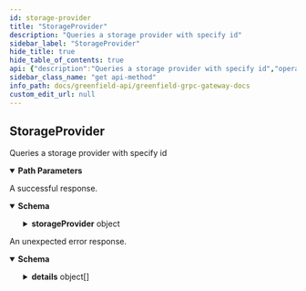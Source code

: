 ```yaml
---
id: storage-provider
title: "StorageProvider"
description: "Queries a storage provider with specify id"
sidebar_label: "StorageProvider"
hide_title: true
hide_table_of_contents: true
api: {"description":"Queries a storage provider with specify id","operationId":"StorageProvider","responses":{"200":{"description":"A successful response.","content":{"*/*":{"schema":{"type":"object","properties":{"storageProvider":{"type":"object","properties":{"id":{"type":"integer","format":"int64","title":"// id is the identifier of the storage provider, used in virtual group"},"operator_address":{"type":"string","description":"operator_address defines the account address of the storage provider's operator; It also is the unique index key of sp."},"funding_address":{"type":"string","description":"funding_address defines one of the storage provider's accounts which is used to deposit and reward."},"seal_address":{"type":"string","title":"seal_address defines one of the storage provider's accounts which is used to SealObject"},"approval_address":{"type":"string","title":"approval_address defines one of the storage provider's accounts which is used to approve use's createBucket/createObject request"},"gc_address":{"type":"string","description":"gc_address defines one of the storage provider's accounts which is used for gc purpose."},"total_deposit":{"type":"string","description":"total_deposit defines the number of tokens deposited by this storage provider for staking."},"status":{"title":"status defines the current service status of this storage provider","type":"string","enum":["STATUS_IN_SERVICE","STATUS_IN_JAILED","STATUS_GRACEFUL_EXITING","STATUS_OUT_OF_SERVICE"],"default":"STATUS_IN_SERVICE","description":"Status is the status of a storage provider."},"endpoint":{"type":"string","title":"endpoint define the storage provider's network service address"},"description":{"description":"description defines the description terms for the storage provider.","type":"object","properties":{"moniker":{"type":"string","title":"moniker defines a human-readable name for the storage provider"},"identity":{"type":"string","description":"identity defines an optional identity signature (ex. UPort or Keybase)."},"website":{"type":"string","description":"website defines an optional website link."},"security_contact":{"type":"string","description":"security_contact defines an optional email for security contact."},"details":{"type":"string","description":"details define other optional details."}}},"bls_key":{"type":"string","format":"byte","title":"bls_key defines the bls pub key of the Storage provider for sealing object and completing migration"}},"title":"StorageProvider defines the meta info of storage provider"}}}}}},"default":{"description":"An unexpected error response.","content":{"*/*":{"schema":{"type":"object","properties":{"error":{"type":"string"},"code":{"type":"integer","format":"int32"},"message":{"type":"string"},"details":{"type":"array","items":{"type":"object","properties":{"type_url":{"type":"string"},"value":{"type":"string","format":"byte"}}}}}}}}}},"parameters":[{"name":"id","in":"path","required":true,"schema":{"type":"integer","format":"int64"}}],"tags":["StorageProvider"],"method":"get","path":"/greenfield/storage_provider/{id}","servers":[{"url":"https://gnfd-testnet-fullnode-tendermint-us.bnbchain.org"}],"info":{"title":"Greenfield - gRPC Gateway docs","description":"A REST interface for state queries","version":"1.0.0"},"postman":{"name":"StorageProvider","description":{"content":"Queries a storage provider with specify id","type":"text/plain"},"url":{"path":["greenfield","storage_provider",":id"],"host":["{{baseUrl}}"],"query":[],"variable":[{"disabled":false,"description":{"content":"(Required) ","type":"text/plain"},"type":"any","value":"","key":"id"}]},"header":[{"key":"Accept","value":"*/*"}],"method":"GET"}}
sidebar_class_name: "get api-method"
info_path: docs/greenfield-api/greenfield-grpc-gateway-docs
custom_edit_url: null
---
```



## StorageProvider



Queries a storage provider with specify id

<details style={{"marginBottom":"1rem"}} data-collapsed={false} open={true}><summary style={{}}><strong>Path Parameters</strong></summary><div><ul><ParamsItem className={"paramsItem"} param={{"name":"id","in":"path","required":true,"schema":{"type":"integer","format":"int64"}}}></ParamsItem></ul></div></details><div><ApiTabs><TabItem label={"200"} value={"200"}><div>

A successful response.

</div><div><MimeTabs schemaType={"response"}><TabItem label={"*/*"} value={"*/*"}><SchemaTabs><TabItem label={"Schema"} value={"Schema"}><details style={{}} data-collapsed={false} open={true}><summary style={{"textAlign":"left"}}><strong>Schema</strong></summary><div style={{"textAlign":"left","marginLeft":"1rem"}}></div><ul style={{"marginLeft":"1rem"}}><SchemaItem collapsible={true} className={"schemaItem"}><details style={{}}><summary style={{}}><strong>storageProvider</strong><span style={{"opacity":"0.6"}}> object</span></summary><div style={{"marginLeft":"1rem"}}><SchemaItem collapsible={false} name={"id"} required={false} schemaName={"int64"} qualifierMessage={undefined} schema={{"type":"integer","format":"int64","title":"// id is the identifier of the storage provider, used in virtual group"}}></SchemaItem><SchemaItem collapsible={false} name={"operator_address"} required={false} schemaName={"string"} qualifierMessage={undefined} schema={{"type":"string","description":"operator_address defines the account address of the storage provider's operator; It also is the unique index key of sp."}}></SchemaItem><SchemaItem collapsible={false} name={"funding_address"} required={false} schemaName={"string"} qualifierMessage={undefined} schema={{"type":"string","description":"funding_address defines one of the storage provider's accounts which is used to deposit and reward."}}></SchemaItem><SchemaItem collapsible={false} name={"seal_address"} required={false} schemaName={"seal_address defines one of the storage provider's accounts which is used to SealObject"} qualifierMessage={undefined} schema={{"type":"string","title":"seal_address defines one of the storage provider's accounts which is used to SealObject"}}></SchemaItem><SchemaItem collapsible={false} name={"approval_address"} required={false} schemaName={"approval_address defines one of the storage provider's accounts which is used to approve use's createBucket/createObject request"} qualifierMessage={undefined} schema={{"type":"string","title":"approval_address defines one of the storage provider's accounts which is used to approve use's createBucket/createObject request"}}></SchemaItem><SchemaItem collapsible={false} name={"gc_address"} required={false} schemaName={"string"} qualifierMessage={undefined} schema={{"type":"string","description":"gc_address defines one of the storage provider's accounts which is used for gc purpose."}}></SchemaItem><SchemaItem collapsible={false} name={"total_deposit"} required={false} schemaName={"string"} qualifierMessage={undefined} schema={{"type":"string","description":"total_deposit defines the number of tokens deposited by this storage provider for staking."}}></SchemaItem><SchemaItem collapsible={false} name={"status"} required={false} schemaName={"status defines the current service status of this storage provider"} qualifierMessage={"**Possible values:** [`STATUS_IN_SERVICE`, `STATUS_IN_JAILED`, `STATUS_GRACEFUL_EXITING`, `STATUS_OUT_OF_SERVICE`]"} schema={{"title":"status defines the current service status of this storage provider","type":"string","enum":["STATUS_IN_SERVICE","STATUS_IN_JAILED","STATUS_GRACEFUL_EXITING","STATUS_OUT_OF_SERVICE"],"default":"STATUS_IN_SERVICE","description":"Status is the status of a storage provider."}}></SchemaItem><SchemaItem collapsible={false} name={"endpoint"} required={false} schemaName={"endpoint define the storage provider's network service address"} qualifierMessage={undefined} schema={{"type":"string","title":"endpoint define the storage provider's network service address"}}></SchemaItem><SchemaItem collapsible={true} className={"schemaItem"}><details style={{}}><summary style={{}}><strong>description</strong><span style={{"opacity":"0.6"}}> object</span></summary><div style={{"marginLeft":"1rem"}}><div style={{"marginTop":".5rem","marginBottom":".5rem"}}>

description defines the description terms for the storage provider.

</div><SchemaItem collapsible={false} name={"moniker"} required={false} schemaName={"moniker defines a human-readable name for the storage provider"} qualifierMessage={undefined} schema={{"type":"string","title":"moniker defines a human-readable name for the storage provider"}}></SchemaItem><SchemaItem collapsible={false} name={"identity"} required={false} schemaName={"string"} qualifierMessage={undefined} schema={{"type":"string","description":"identity defines an optional identity signature (ex. UPort or Keybase)."}}></SchemaItem><SchemaItem collapsible={false} name={"website"} required={false} schemaName={"string"} qualifierMessage={undefined} schema={{"type":"string","description":"website defines an optional website link."}}></SchemaItem><SchemaItem collapsible={false} name={"security_contact"} required={false} schemaName={"string"} qualifierMessage={undefined} schema={{"type":"string","description":"security_contact defines an optional email for security contact."}}></SchemaItem><SchemaItem collapsible={false} name={"details"} required={false} schemaName={"string"} qualifierMessage={undefined} schema={{"type":"string","description":"details define other optional details."}}></SchemaItem></div></details></SchemaItem><SchemaItem collapsible={false} name={"bls_key"} required={false} schemaName={"byte"} qualifierMessage={undefined} schema={{"type":"string","format":"byte","title":"bls_key defines the bls pub key of the Storage provider for sealing object and completing migration"}}></SchemaItem></div></details></SchemaItem></ul></details></TabItem><TabItem label={"Example (from schema)"} value={"Example (from schema)"}><ResponseSamples responseExample={"{\n  \"storageProvider\": {\n    \"id\": 0,\n    \"operator_address\": \"string\",\n    \"funding_address\": \"string\",\n    \"seal_address\": \"string\",\n    \"approval_address\": \"string\",\n    \"gc_address\": \"string\",\n    \"total_deposit\": \"string\",\n    \"status\": \"STATUS_IN_SERVICE\",\n    \"endpoint\": \"string\",\n    \"description\": {\n      \"moniker\": \"string\",\n      \"identity\": \"string\",\n      \"website\": \"string\",\n      \"security_contact\": \"string\",\n      \"details\": \"string\"\n    },\n    \"bls_key\": \"string\"\n  }\n}"} language={"json"}></ResponseSamples></TabItem></SchemaTabs></TabItem></MimeTabs></div></TabItem><TabItem label={"default"} value={"default"}><div>

An unexpected error response.

</div><div><MimeTabs schemaType={"response"}><TabItem label={"*/*"} value={"*/*"}><SchemaTabs><TabItem label={"Schema"} value={"Schema"}><details style={{}} data-collapsed={false} open={true}><summary style={{"textAlign":"left"}}><strong>Schema</strong></summary><div style={{"textAlign":"left","marginLeft":"1rem"}}></div><ul style={{"marginLeft":"1rem"}}><SchemaItem collapsible={false} name={"error"} required={false} schemaName={"string"} qualifierMessage={undefined} schema={{"type":"string"}}></SchemaItem><SchemaItem collapsible={false} name={"code"} required={false} schemaName={"int32"} qualifierMessage={undefined} schema={{"type":"integer","format":"int32"}}></SchemaItem><SchemaItem collapsible={false} name={"message"} required={false} schemaName={"string"} qualifierMessage={undefined} schema={{"type":"string"}}></SchemaItem><SchemaItem collapsible={true} className={"schemaItem"}><details style={{}}><summary style={{}}><strong>details</strong><span style={{"opacity":"0.6"}}> object[]</span></summary><div style={{"marginLeft":"1rem"}}><li><div style={{"fontSize":"var(--ifm-code-font-size)","opacity":"0.6","marginLeft":"-.5rem","paddingBottom":".5rem"}}>Array [</div></li><SchemaItem collapsible={false} name={"type_url"} required={false} schemaName={"string"} qualifierMessage={undefined} schema={{"type":"string"}}></SchemaItem><SchemaItem collapsible={false} name={"value"} required={false} schemaName={"byte"} qualifierMessage={undefined} schema={{"type":"string","format":"byte"}}></SchemaItem><li><div style={{"fontSize":"var(--ifm-code-font-size)","opacity":"0.6","marginLeft":"-.5rem"}}>]</div></li></div></details></SchemaItem></ul></details></TabItem><TabItem label={"Example (from schema)"} value={"Example (from schema)"}><ResponseSamples responseExample={"{\n  \"error\": \"string\",\n  \"code\": 0,\n  \"message\": \"string\",\n  \"details\": [\n    {\n      \"type_url\": \"string\",\n      \"value\": \"string\"\n    }\n  ]\n}"} language={"json"}></ResponseSamples></TabItem></SchemaTabs></TabItem></MimeTabs></div></TabItem></ApiTabs></div>
      